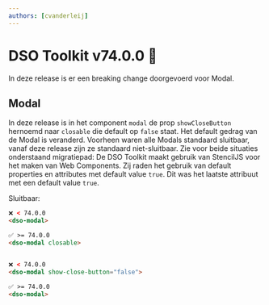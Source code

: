 ```yaml
---
authors: [cvanderleij]
---
```


# DSO Toolkit v74.0.0 🐻

In deze release is er een breaking change doorgevoerd voor Modal.

<!-- truncate -->

## Modal
In deze release is in het component `modal` de prop `showCloseButton` hernoemd naar `closable` die default op `false` staat. Het default gedrag van de Modal is veranderd. Voorheen waren alle Modals standaard sluitbaar, vanaf deze release zijn ze standaard niet-sluitbaar. Zie voor beide situaties onderstaand migratiepad:
De DSO Toolkit maakt gebruik van StencilJS voor het maken van Web Components. Zij raden het gebruik van default properties en attributes met default value `true`. Dit was het laatste attribuut met een default value `true`.

Sluitbaar:

```html
❌ < 74.0.0
<dso-modal>

✅ >= 74.0.0
<dso-modal closable>
```

```html

❌ < 74.0.0
<dso-modal show-close-button="false">

✅ >= 74.0.0
<dso-modal>
```


